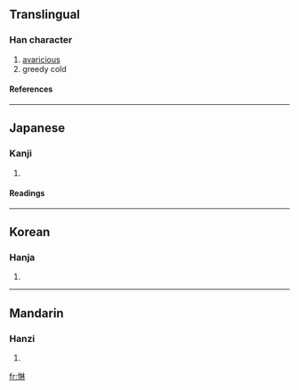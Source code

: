 ==Translingual==
===Han character===
{{Han char|rn=61|rad=心|as=08|sn=11|four=9409<sub>0</sub>|canj=心木木 (PDD)}}
# [[avaricious]]
# greedy cold<!-- huh? should this be two separate meanings? -->
====References====
{{Han ref|kx=0390.300|dkj=10785|dj=0724.260|hdz=42314.010|uh=60CF|ud=24783|bh=D559|bd=54617}}
----
==Japanese==
===Kanji===
{{ja-kanji|grade=|rs=心08}}
# {{defn|Japanese}} 
====Readings====
{{ja-readings|on=[[らん]] (ran), [[りん]] (rin)|kun=[[むさぼる]] (musaboru)}}
----
==Korean==
===Hanja===
{{ko-hanja|hangeul=[[람]]>[[남]]|eumhun=|rv=ram>nam|mr=ram>nam|y=lam>nam}}
# {{defn|Korean}}
----
==Mandarin==
===Hanzi===
{{cmn-hanzi|pin=[[lín]] (lin2)|wg=lin<sup>2</sup>}}
# {{defn|Mandarin}}

[[fr:惏]]